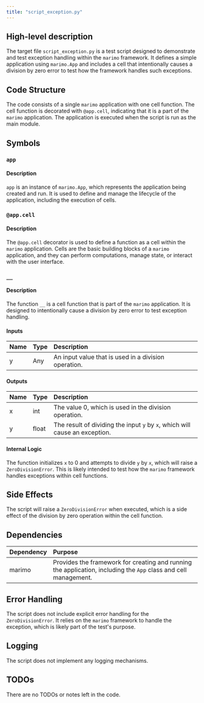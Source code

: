 ```yaml
---
title: "script_exception.py"
---
```


## High-level description
The target file `script_exception.py` is a test script designed to demonstrate and test exception handling within the `marimo` framework. It defines a simple application using `marimo.App` and includes a cell that intentionally causes a division by zero error to test how the framework handles such exceptions.

## Code Structure
The code consists of a single `marimo` application with one cell function. The cell function is decorated with `@app.cell`, indicating that it is a part of the `marimo` application. The application is executed when the script is run as the main module.

## Symbols

### `app`
#### Description
`app` is an instance of `marimo.App`, which represents the application being created and run. It is used to define and manage the lifecycle of the application, including the execution of cells.

### `@app.cell`
#### Description
The `@app.cell` decorator is used to define a function as a cell within the `marimo` application. Cells are the basic building blocks of a `marimo` application, and they can perform computations, manage state, or interact with the user interface.

### `__`
#### Description
The function `__` is a cell function that is part of the `marimo` application. It is designed to intentionally cause a division by zero error to test exception handling.

#### Inputs
| Name | Type | Description |
|:-----|:-----|:------------|
| y | Any | An input value that is used in a division operation. |

#### Outputs
| Name | Type | Description |
|:-----|:-----|:------------|
| x | int | The value 0, which is used in the division operation. |
| y | float | The result of dividing the input `y` by `x`, which will cause an exception. |

#### Internal Logic
The function initializes `x` to 0 and attempts to divide `y` by `x`, which will raise a `ZeroDivisionError`. This is likely intended to test how the `marimo` framework handles exceptions within cell functions.

## Side Effects
The script will raise a `ZeroDivisionError` when executed, which is a side effect of the division by zero operation within the cell function.

## Dependencies
| Dependency | Purpose |
|:-----------|:--------|
| marimo | Provides the framework for creating and running the application, including the `App` class and cell management. |

## Error Handling
The script does not include explicit error handling for the `ZeroDivisionError`. It relies on the `marimo` framework to handle the exception, which is likely part of the test's purpose.

## Logging
The script does not implement any logging mechanisms.

## TODOs
There are no TODOs or notes left in the code.
